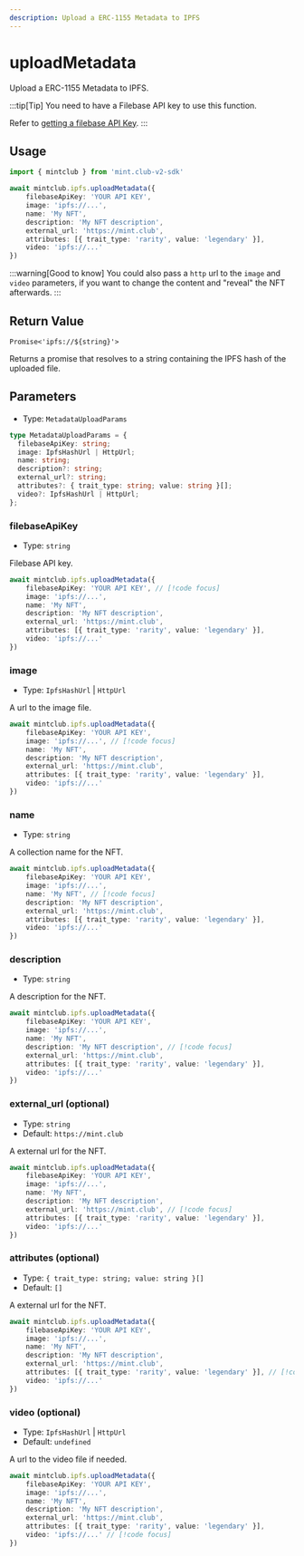 ```yaml
---
description: Upload a ERC-1155 Metadata to IPFS 
---
```


# uploadMetadata 

Upload a ERC-1155 Metadata to IPFS. 

:::tip[Tip]
You need to have a Filebase API key to use this function. 

Refer to [getting a filebase API Key](/docs/sdk/ipfs#getting-an-api-key).
:::

## Usage

```ts [example.ts]
import { mintclub } from 'mint.club-v2-sdk'

await mintclub.ipfs.uploadMetadata({ 
	filebaseApiKey: 'YOUR API KEY', 
	image: 'ipfs://...',
	name: 'My NFT',
	description: 'My NFT description',
	external_url: 'https://mint.club',
	attributes: [{ trait_type: 'rarity', value: 'legendary' }],
	video: 'ipfs://...'
}) 
```

:::warning[Good to know]
You could also pass a `http` url to the `image` and `video` parameters, if you want to change the content and "reveal" the NFT afterwards.
:::

## Return Value

`Promise<'ipfs://${string}'>`

Returns a promise that resolves to a string containing the IPFS hash of the uploaded file.


## Parameters

- Type: `MetadataUploadParams`

```ts
type MetadataUploadParams = {
  filebaseApiKey: string;
  image: IpfsHashUrl | HttpUrl;
  name: string;
  description?: string;
  external_url?: string;
  attributes?: { trait_type: string; value: string }[];
  video?: IpfsHashUrl | HttpUrl;
};
```


### filebaseApiKey

- Type: `string`

Filebase API key.

```ts
await mintclub.ipfs.uploadMetadata({ 
	filebaseApiKey: 'YOUR API KEY', // [!code focus]
	image: 'ipfs://...',
	name: 'My NFT',
	description: 'My NFT description',
	external_url: 'https://mint.club',
	attributes: [{ trait_type: 'rarity', value: 'legendary' }],
	video: 'ipfs://...'
}) 
```

### image

- Type: `IpfsHashUrl` | `HttpUrl`

A url to the image file.

```ts
await mintclub.ipfs.uploadMetadata({ 
	filebaseApiKey: 'YOUR API KEY', 
	image: 'ipfs://...', // [!code focus]
	name: 'My NFT',
	description: 'My NFT description',
	external_url: 'https://mint.club',
	attributes: [{ trait_type: 'rarity', value: 'legendary' }],
	video: 'ipfs://...'
}) 
```

### name

- Type: `string`

A collection name for the NFT.

```ts
await mintclub.ipfs.uploadMetadata({ 
	filebaseApiKey: 'YOUR API KEY', 
	image: 'ipfs://...',
	name: 'My NFT', // [!code focus]
	description: 'My NFT description',
	external_url: 'https://mint.club',
	attributes: [{ trait_type: 'rarity', value: 'legendary' }],
	video: 'ipfs://...'
}) 
```

### description

- Type: `string`

A description for the NFT.

```ts
await mintclub.ipfs.uploadMetadata({ 
	filebaseApiKey: 'YOUR API KEY', 
	image: 'ipfs://...', 
	name: 'My NFT',
	description: 'My NFT description', // [!code focus]
	external_url: 'https://mint.club',
	attributes: [{ trait_type: 'rarity', value: 'legendary' }],
	video: 'ipfs://...'
}) 
```

### external_url (optional)

- Type: `string`
- Default: `https://mint.club`

A external url for the NFT. 

```ts
await mintclub.ipfs.uploadMetadata({ 
	filebaseApiKey: 'YOUR API KEY', 
	image: 'ipfs://...', 
	name: 'My NFT',
	description: 'My NFT description',
	external_url: 'https://mint.club', // [!code focus]
	attributes: [{ trait_type: 'rarity', value: 'legendary' }],
	video: 'ipfs://...'
}) 
```

### attributes (optional)

- Type: `{ trait_type: string; value: string }[]`
- Default: `[]`

A external url for the NFT. 

```ts
await mintclub.ipfs.uploadMetadata({ 
	filebaseApiKey: 'YOUR API KEY', 
	image: 'ipfs://...', 
	name: 'My NFT',
	description: 'My NFT description',
	external_url: 'https://mint.club',
	attributes: [{ trait_type: 'rarity', value: 'legendary' }], // [!code focus]
	video: 'ipfs://...'
}) 
```

### video (optional)

- Type: `IpfsHashUrl` | `HttpUrl`
- Default: `undefined`

A url to the video file if needed.

```ts
await mintclub.ipfs.uploadMetadata({ 
	filebaseApiKey: 'YOUR API KEY', 
	image: 'ipfs://...', 
	name: 'My NFT',
	description: 'My NFT description',
	external_url: 'https://mint.club',
	attributes: [{ trait_type: 'rarity', value: 'legendary' }],
	video: 'ipfs://...' // [!code focus]
}) 
```

